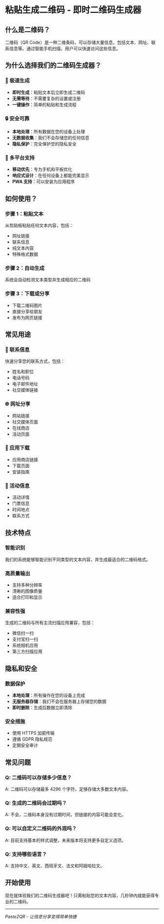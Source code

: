 # 粘贴生成二维码 - 即时二维码生成器

## 什么是二维码？

二维码（QR Code）是一种二维条码，可以存储大量信息，包括文本、网址、联系信息等。通过智能手机扫描，用户可以快速访问这些信息。

## 为什么选择我们的二维码生成器？

### 🚀 极速生成

-   **即时生成**：粘贴文本后立即生成二维码
-   **无需等待**：不需要复杂的设置或注册
-   **一键操作**：简单的粘贴和生成流程

### 🔒 安全可靠

-   **本地处理**：所有数据在您的设备上处理
-   **无数据收集**：我们不会存储您的任何信息
-   **隐私保护**：完全保护您的隐私安全

### 📱 多平台支持

-   **移动优先**：专为手机和平板优化
-   **响应式设计**：在任何设备上都能完美显示
-   **PWA 支持**：可以安装为应用程序

## 如何使用？

### 步骤 1：粘贴文本

从剪贴板粘贴任何文本内容，包括：

-   网址链接
-   联系信息
-   纯文本内容
-   特殊格式数据

### 步骤 2：自动生成

系统会自动检测文本类型并生成相应的二维码

### 步骤 3：下载或分享

-   下载二维码图片
-   直接分享给朋友
-   发布为网页链接

## 常见用途

### 📧 联系信息

快速分享您的联系方式，包括：

-   姓名和职位
-   电话号码
-   电子邮件地址
-   社交媒体链接

### 🌐 网址分享

-   网站链接
-   社交媒体页面
-   在线商店
-   活动页面

### 📱 应用下载

-   应用商店链接
-   下载页面
-   安装指南

### 🎫 活动信息

-   活动详情
-   门票信息
-   时间地点
-   联系方式

## 技术特点

### 智能识别

我们的系统能够智能识别不同类型的文本内容，并生成最适合的二维码格式。

### 高质量输出

-   支持多种分辨率
-   清晰的图像质量
-   适合打印和显示

### 兼容性强

生成的二维码与所有主流扫描应用兼容，包括：

-   微信扫一扫
-   支付宝扫一扫
-   系统相机应用
-   第三方扫描应用

## 隐私和安全

### 数据保护

-   **本地处理**：所有操作在您的设备上完成
-   **无服务器存储**：我们不会在服务器上存储您的数据
-   **即时删除**：生成后数据立即清除

### 安全措施

-   使用 HTTPS 加密传输
-   遵循 GDPR 隐私规范
-   定期安全审计

## 常见问题

### Q: 二维码可以存储多少信息？

A: 二维码可以存储最多 4296 个字符，足够存储大多数文本内容。

### Q: 生成的二维码会过期吗？

A: 不会，二维码本身没有过期时间，但链接的内容可能会变化。

### Q: 可以自定义二维码的外观吗？

A: 目前支持基本的样式调整，未来版本将支持更多自定义选项。

### Q: 支持哪些语言？

A: 支持中文、英文、西班牙文、法文和阿姆哈拉文。

## 开始使用

现在就体验我们的二维码生成器吧！只需粘贴您的文本内容，几秒钟内就能获得专业的二维码。

---

_Paste2QR - 让信息分享变得简单快捷_
